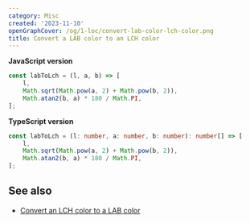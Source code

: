 ```yaml
---
category: Misc
created: '2023-11-10'
openGraphCover: /og/1-loc/convert-lab-color-lch-color.png
title: Convert a LAB color to an LCH color
---
```


**JavaScript version**

```js labToLch.js
const labToLch = (l, a, b) => [
    l,
    Math.sqrt(Math.pow(a, 2) + Math.pow(b, 2)),
    Math.atan2(b, a) * 180 / Math.PI,
];
```

**TypeScript version**

```ts labToLch.ts
const labToLch = (l: number, a: number, b: number): number[] => [
    l,
    Math.sqrt(Math.pow(a, 2) + Math.pow(b, 2)),
    Math.atan2(b, a) * 180 / Math.PI,
];
```

## See also

-   [Convert an LCH color to a LAB color](https://phuoc.ng/collection/1-loc/convert-an-lch-color-to-a-lab-color/)
